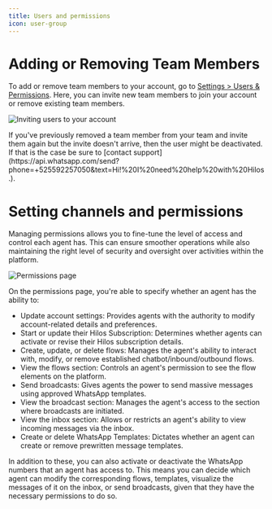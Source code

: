 ```yaml
---
title: Users and permissions
icon: user-group
---
```


# Adding or Removing Team Members

To add or remove team members to your account, go to [Settings > Users & Permissions](https://app.hilos.io/config/account-members). Here, you can invite new team members to join your account or remove existing team members.

![Inviting users to your account](https://hilos-media.s3.us-east-2.amazonaws.com/mintlify/using-hilos/settings/invite-team/invite-team.jpg)

<Info>
  If you've previously removed a team member from your team and invite them again but the invite doesn't arrive, then the user might be deactivated. If that is the case be sure to [contact support](https://api.whatsapp.com/send?phone=+525592257050&text=Hi!%20I%20need%20help%20with%20Hilos.).
</Info>

# Setting channels and permissions

Managing permissions allows you to fine-tune the level of access and control each agent has. This can ensure smoother operations while also maintaining the right level of security and oversight over activities within the platform.

![Permissions page](https://hilos-media.s3.us-east-2.amazonaws.com/mintlify/using-hilos/settings/invite-team/setting-permissions.jpg)

On the permissions page, you're able to specify whether an agent has the ability to:

-  Update account settings: Provides agents with the authority to modify account-related details and preferences.
-  Start or update their Hilos Subscription: Determines whether agents can activate or revise their Hilos subscription details.
-  Create, update, or delete flows: Manages the agent's ability to interact with, modify, or remove established chatbot/inbound/outbound flows.
-  View the flows section: Controls an agent's permission to see the flow elements on the platform.
-  Send broadcasts: Gives agents the power to send massive messages using approved WhatsApp templates.
-  View the broadcast section: Manages the agent's access to the section where broadcasts are initiated.
-  View the inbox section: Allows or restricts an agent's ability to view incoming messages via the inbox.
-  Create or delete WhatsApp Templates: Dictates whether an agent can create or remove prewritten message templates.

In addition to these, you can also activate or deactivate the WhatsApp numbers that an agent has access to. This means you can decide which agent can modify the corresponding flows, templates, visualize the messages of it on the inbox, or send broadcasts, given that they have the necessary permissions to do so.